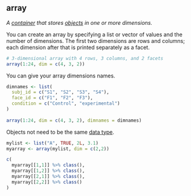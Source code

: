 ## array

<dfn>A [container](c.html) that stores [objects](o.html#object) in one or more dimensions.</dfn>

You can create an array by specifying a list or vector of values and the number of dimensions. The first two dimensions are rows and columns; each dimension after that is printed separately as a facet.

```r
# 3-dimensional array with 4 rows, 3 columns, and 2 facets
array(1:24, dim = c(4, 3, 2))
```
You can give your array dimensions names.

```r

dimnames <- list(
  subj_id = c("S1", "S2", "S3", "S4"),
  face_id = c("F1", "F2", "F3"),
  condition = c("Control", "experimental")
)
  
array(1:24, dim = c(4, 3, 2), dimnames = dimnames)
```

Objects not need to be the same [data type](d.html#data-type).

```r
mylist <- list("A", TRUE, 2L, 3.1)
myarray <- array(mylist, dim = c(2,2))

c(
  myarray[[1,1]] %>% class(),
  myarray[[1,2]] %>% class(),
  myarray[[2,1]] %>% class(),
  myarray[[2,2]] %>% class()
)
```

